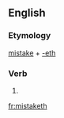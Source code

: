 ==English==

===Etymology===
[[mistake]] + [[-eth]]

===Verb===
{{en-verb form}}

# {{archaic third-person singular of|mistake}}

[[fr:mistaketh]]
